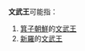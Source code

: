 '''文武王'''可能指：
#[[箕子朝鮮|箕子朝鮮]]的[[文武王_(箕子朝鮮)|文武王]]
#[[新羅|新羅]]的[[文武王_(新羅)|文武王]]

{{disambig|Cat=三字封號消歧義}}